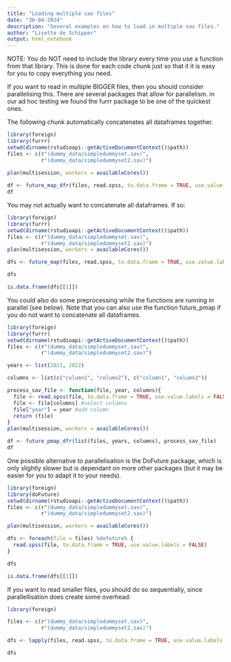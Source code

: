 ```yaml
---
title: "Loading multiple sav files"
date: "30-04-2024"
description: "Several examples on how to load in multiple sav files."
author: "Lisette de Schipper"
output: html_notebook
---
```


NOTE: You do NOT need to include the library every time you use a function from that library. This is done for each code chunk just so that it it is easy for you to copy everything you need.

If you want to read in multiple BIGGER files, then you should consider parallelising this. There are several packages that allow for parallelism. in our ad hoc testing we found the furrr package to be one of the quickest ones.

The following chunk automatically concatenates all dataframes together.
```r
library(foreign)
library(furrr)
setwd(dirname(rstudioapi::getActiveDocumentContext()$path))
files <- c(r"(dummy_data/simpledummyset.sav)",
           r"(dummy_data/simpledummyset2.sav)")
           
plan(multisession, workers = availableCores())

df <- future_map_dfr(files, read.spss, to.data.frame = TRUE, use.value.labels = FALSE)
df
```
You may not actually want to concatenate all dataframes. If so:

```r
library(foreign)
library(furrr)
setwd(dirname(rstudioapi::getActiveDocumentContext()$path))
files <- c(r"(dummy_data/simpledummyset.sav)",
           r"(dummy_data/simpledummyset2.sav)")
plan(multisession, workers = availableCores())

dfs <- future_map(files, read.spss, to.data.frame = TRUE, use.value.labels = FALSE)

dfs

is.data.frame(dfs[[1]])
```

You could also do some preprocessing while the functions are running in parallel (see below). Note that you can also use the function future_pmap if you do not want to concatenate all dataframes.

```r
library(foreign)
library(furrr)
setwd(dirname(rstudioapi::getActiveDocumentContext()$path))
files <- c(r"(dummy_data/simpledummyset.sav)",
           r"(dummy_data/simpledummyset2.sav)")

years <- list(2021, 2022)

columns <- list(c("column1", "column2"), c("column1", "column3"))

process_sav_file <- function(file, year, columns){
  file <- read.spss(file, to.data.frame = TRUE, use.value.labels = FALSE)
  file <- file[columns] #select columns
  file["year"] = year #add column
  return (file)
}
plan(multisession, workers = availableCores())

df <- future_pmap_dfr(list(files, years, columns), process_sav_file)
df
```

One possible alternative to parallelisation is the DoFuture package, which is only slightly slower but is dependant on more other packages (but it may be easier for you to adapt it to your needs).

```r
library(foreign)
library(doFuture)
setwd(dirname(rstudioapi::getActiveDocumentContext()$path))
files <- c(r"(dummy_data/simpledummyset.sav)",
           r"(dummy_data/simpledummyset2.sav)")

plan(multisession, workers = availableCores())

dfs <- foreach(file = files) %dofuture% {
  read.spss(file, to.data.frame = TRUE, use.value.labels = FALSE)
}

dfs

is.data.frame(dfs[[1]])
```

If you want to read smaller files, you should do so sequentially, since parallellisation does create some overhead:

```r
library(foreign)

files <- c(r"(dummy_data/simpledummyset.sav)",
           r"(dummy_data/simpledummyset2.sav)")

dfs <- lapply(files, read.spss, to.data.frame = TRUE, use.value.labels = FALSE)

dfs
```
